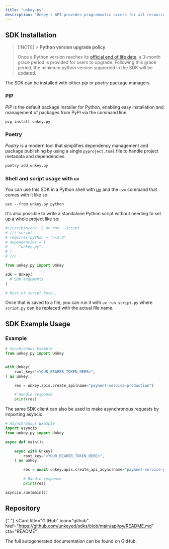 ```yaml
---
title: "unkey.py"
description: "Unkey's API provides programmatic access for all resources within our platform."
---
```


## SDK Installation

> [!NOTE] > **Python version upgrade policy**
>
> Once a Python version reaches its [official end of life date](https://devguide.python.org/versions/), a 3-month grace period is provided for users to upgrade. Following this grace period, the minimum python version supported in the SDK will be updated.

The SDK can be installed with either _pip_ or _poetry_ package managers.

### PIP

_PIP_ is the default package installer for Python, enabling easy installation and management of packages from PyPI via the command line.

```bash
pip install unkey.py
```

### Poetry

_Poetry_ is a modern tool that simplifies dependency management and package publishing by using a single `pyproject.toml` file to handle project metadata and dependencies.

```bash
poetry add unkey.py
```

### Shell and script usage with `uv`

You can use this SDK in a Python shell with [uv](https://docs.astral.sh/uv/) and the `uvx` command that comes with it like so:

```shell
uvx --from unkey.py python
```

It's also possible to write a standalone Python script without needing to set up a whole project like so:

```python
#!/usr/bin/env -S uv run --script
# /// script
# requires-python = ">=3.9"
# dependencies = [
#     "unkey.py",
# ]
# ///

from unkey.py import Unkey

sdk = Unkey(
  # SDK arguments
)

# Rest of script here...
```

Once that is saved to a file, you can run it with `uv run script.py` where
`script.py` can be replaced with the actual file name.

## SDK Example Usage

### Example

```python
# Synchronous Example
from unkey.py import Unkey


with Unkey(
    root_key="<YOUR_BEARER_TOKEN_HERE>",
) as unkey:

    res = unkey.apis.create_api(name="payment-service-production")

    # Handle response
    print(res)
```

The same SDK client can also be used to make asynchronous requests by importing asyncio.

```python
# Asynchronous Example
import asyncio
from unkey.py import Unkey

async def main():

    async with Unkey(
        root_key="<YOUR_BEARER_TOKEN_HERE>",
    ) as unkey:

        res = await unkey.apis.create_api_async(name="payment-service-production")

        # Handle response
        print(res)

asyncio.run(main())
```

## Repository

{" "}
<Card
  title="GitHub"
  icon="github"
  href="https://github.com/unkeyed/sdks/blob/main/api/py/README.md"
  cta="README"
>
  The full autogenerated documentation can be found on GitHub.
</Card>
